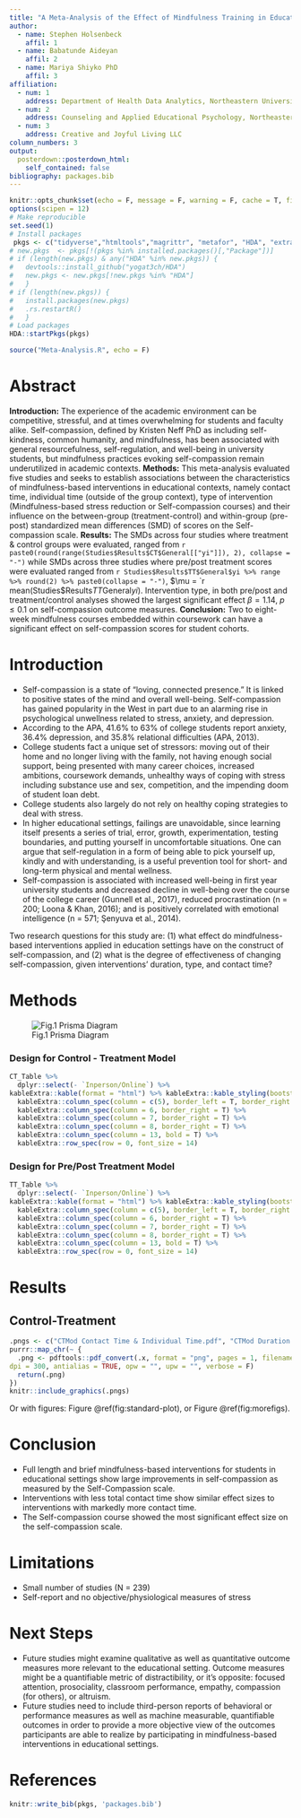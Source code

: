 ```yaml
---
title: "A Meta-Analysis of the Effect of Mindfulness Training in Education on Self-Compassion"
author:
  - name: Stephen Holsenbeck
    affil: 1
  - name: Babatunde Aideyan
    affil: 2
  - name: Mariya Shiyko PhD
    affil: 3
affiliation:
  - num: 1
    address: Department of Health Data Analytics, Northeastern University; Boston, MA
  - num: 2
    address: Counseling and Applied Educational Psychology, Northeastern University; Boston, MA
  - num: 3
    address: Creative and Joyful Living LLC
column_numbers: 3
output: 
  posterdown::posterdown_html:
    self_contained: false
bibliography: packages.bib
---
```


```r
knitr::opts_chunk$set(echo = F, message = F, warning = F, cache = T, fig.align = 'center', fig.height = 5, fig.width = 7.5, tidy = T, tidy.opts = list(width.cutoff = 80))
options(scipen = 12)
# Make reproducible
set.seed(1)
# Install packages
 pkgs <- c("tidyverse","htmltools","magrittr", "metafor", "HDA", "extrafont")
# new.pkgs  <- pkgs[!(pkgs %in% installed.packages()[,"Package"])]
# if (length(new.pkgs) & any("HDA" %in% new.pkgs)) {
#   devtools::install_github("yogat3ch/HDA")
#   new.pkgs <- new.pkgs[!new.pkgs %in% "HDA"]
#   }
# if (length(new.pkgs)) {
#   install.packages(new.pkgs)
#   .rs.restartR()
#   }
# Load packages
HDA::startPkgs(pkgs)
```
```r
source("Meta-Analysis.R", echo = F)
```

# Abstract

**Introduction:** The experience of the academic environment can be competitive, stressful, and at times overwhelming for students and faculty alike. Self-compassion, defined by Kristen Neff PhD as including self-kindness, common humanity, and mindfulness, has been associated with general resourcefulness, self-regulation, and well-being in university students, but mindfulness practices evoking self-compassion remain underutilized in academic contexts. **Methods:** This meta-analysis evaluated five studies and seeks to establish associations between the characteristics of mindfulness-based interventions in educational contexts, namely contact time, individual time (outside of the group context), type of intervention (Mindfulness-based stress reduction or Self-compassion courses) and their influence on the between-group (treatment-control) and within-group (pre-post) standardized mean differences (SMD) of scores on the Self-compassion scale. **Results:** The SMDs across four studies where treatment & control groups were evaluated, ranged from `r  paste0(round(range(Studies$Results$CT$General[["yi"]]), 2), collapse = "-")` while SMDs across three studies where pre/post treatment scores were evaluated ranged from `r Studies$Results$TT$General$yi %>% range %>% round(2) %>% paste0(collapse = "-")`, $\mu = `r mean(Studies$Results$TT$General$yi) %>% round(2)`$.  Intervention type, in both pre/post and treatment/control analyses showed the largest significant effect $\beta= 1.14$, $p \leq 0.1$ on self-compassion outcome measures. **Conclusion:** Two to eight-week mindfulness courses embedded within coursework can have a significant effect on self-compassion scores for student cohorts.

# Introduction
- Self-compassion is a state of “loving, connected presence.” It is linked to positive states of the mind and overall well-being. Self-compassion has gained popularity in the West in part due to an alarming rise in psychological unwellness related to stress, anxiety, and depression. 
- According to the APA, 41.6% to 63% of college students report anxiety, 36.4% depression, and 35.8% relational difficulties (APA, 2013).
- College students fact a unique set of stressors: moving out of their home and no longer living with the family, not having enough social support, being presented with many career choices, increased ambitions, coursework demands, unhealthy ways of coping with stress including substance use and sex, competition, and the impending doom of student loan debt.
- College students also largely do not rely on healthy coping strategies to deal with stress. 
- In higher educational settings, failings are unavoidable, since learning itself presents a series of trial, error, growth, experimentation, testing boundaries, and putting yourself in uncomfortable situations. One can argue that self-regulation in a form of being able to pick yourself up, kindly and with understanding, is a useful prevention tool for short- and long-term physical and mental wellness. 
- Self-compassion is associated with increased well-being in first year university students and decreased decline in well-being over the course of the college career (Gunnell et al., 2017), reduced procrastination (n = 200; Loona & Khan, 2016); and is positively correlated with emotional intelligence (n = 571; Şenyuva et al., 2014).

Two research questions for this study are: (1) what effect do mindfulness-based interventions applied in education settings have on the construct of self-compassion, and (2) what is the degree of effectiveness of changing self-compassion, given interventions’ duration, type, and contact time?


# Methods
![Fig.1 Prisma Diagram](PrismaDiagram.png)

### Design for Control - Treatment Model
```r

CT_Table %>%
  dplyr::select(- `Inperson/Online`) %>% 
kableExtra::kable(format = "html") %>% kableExtra::kable_styling(bootstrap_options = "striped", full_width = T, position = "center", font_size = 12) %>%
  kableExtra::column_spec(column = c(5), border_left = T, border_right = F) %>% 
  kableExtra::column_spec(column = 6, border_right = T) %>% 
  kableExtra::column_spec(column = 7, border_right = T) %>% 
  kableExtra::column_spec(column = 8, border_right = T) %>% 
  kableExtra::column_spec(column = 13, bold = T) %>%
  kableExtra::row_spec(row = 0, font_size = 14)
```

### Design for Pre/Post Treatment Model
```r
TT_Table %>%
  dplyr::select(- `Inperson/Online`) %>% 
kableExtra::kable(format = "html") %>% kableExtra::kable_styling(bootstrap_options = "striped", full_width = T, position = "center", font_size = 12) %>%
  kableExtra::column_spec(column = c(5), border_left = T, border_right = F) %>% 
  kableExtra::column_spec(column = 6, border_right = T) %>% 
  kableExtra::column_spec(column = 7, border_right = T) %>% 
  kableExtra::column_spec(column = 8, border_right = T) %>% 
  kableExtra::column_spec(column = 13, bold = T) %>%
  kableExtra::row_spec(row = 0, font_size = 14)
```
<!-- <iframe src="https://docs.google.com/spreadsheets/d/e/2PACX-1vS962Ys563I18H36KQWR2lg7l2wQbkh8Bkt-Ib0ler7ABdyIjA7wH8qgjSYj-SCE0Sn2wcm_HBEsgQY/pubhtml?gid=2047158368&amp;single=true&amp;widget=false&amp;chrome=false&amp;headers=false&amp;range=A1:N5" width="100%" height = "300px"></iframe> -->


# Results
## Control-Treatment

```r
.pngs <- c("CTMod Contact Time & Individual Time.pdf", "CTMod Duration in Weeks.pdf", "CTMod Intervention Type.pdf") %>% 
purrr::map_chr(~ {
  .png <- pdftools::pdf_convert(.x, format = "png", pages = 1, filenames = NULL,
dpi = 300, antialias = TRUE, opw = "", upw = "", verbose = F)
  return(.png)
})
knitr::include_graphics(.pngs)
```




Or with figures: Figure \@ref(fig:standard-plot), or Figure \@ref(fig:morefigs).

# Conclusion

- Full length and brief mindfulness-based interventions for students in educational settings show large improvements in self-compassion as measured by the Self-Compassion scale. 
- Interventions with less total contact time show similar effect sizes to interventions with markedly more contact time. 
- The Self-compassion course showed the most significant effect size on the self-compassion scale.

# Limitations

- Small number of studies (N = 239)
- Self-report and no objective/physiological measures of stress

# Next Steps 
- Future studies might examine qualitative as well as quantitative outcome measures more relevant to the educational setting. Outcome measures might be a quantifiable metric of distractibility, or it’s opposite: focused attention, prosociality, classroom performance, empathy, compassion (for others), or altruism.
- Future studies need to include third-person reports of behavioral or performance measures as well as machine measurable, quantifiable outcomes in order to provide a more objective view of the outcomes participants are able to realize by participating in mindfulness-based interventions in educational settings. 

# References
```r
knitr::write_bib(pkgs, 'packages.bib')
```